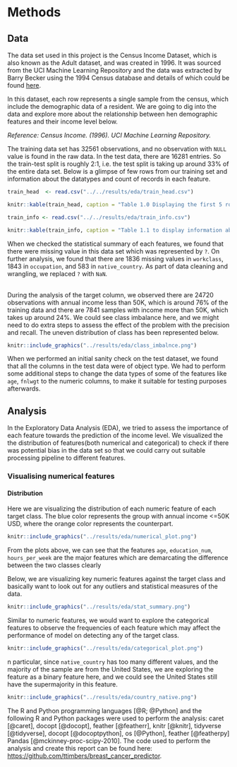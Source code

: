 # Methods

## Data

The data set used in this project is the Census Income Dataset, which is also known as the Adult dataset, and was created in 1996. It was sourced from the UCI Machine Learning Repository and the data was extracted by Barry Becker using the 1994 Census database and details of which could be found [here](https://archive-beta.ics.uci.edu/ml/datasets/census+income).

In this dataset, each row represents a single sample from the census, which include the demographic data of a resident. We are going to dig into the data and explore more about the relationship between hen demographic features and their income level below.

*Reference: Census Income. (1996). UCI Machine Learning Repository.*

The training data set has 32561 observations, and no observation with `NULL` value is found in the raw data. In the test data, there are 16281 entries. So the train-test split is roughly 2:1, i.e. the test split is taking up around 33% of the entire data set. Below is a glimpse of few rows from our training set and information about the datatypes and count of records in each feature.

```r
train_head  <- read.csv("../../results/eda/train_head.csv") 

knitr::kable(train_head, caption = "Table 1.0 Displaying the first 5 rows of the training dataset")

```

```r
train_info <- read.csv("../../results/eda/train_info.csv") 

knitr::kable(train_info, caption = "Table 1.1 to display information about the datatypes and to check for any missing values")

```

When we checked the statistical summary of each features, we found that there were missing value in this data set which was represented by `?`. On further analysis, we found that there are 1836 missing values in `workclass`, 1843 in `occupation`, and 583 in `native_country`. As part of data cleaning and wrangling, we replaced `?` with `NaN`.

\
During the analysis of the target column, we observed there are 24720 observations with annual income less than 50K, which is around 76% of the training data and there are 7841 samples with income more than 50K, which takes up around 24%. We could see class imbalance here, and we might need to do extra steps to assess the effect of the problem with the precision and recall. The uneven distribution of class has been represented below.

```r

knitr::include_graphics("../results/eda/class_imbalnce.png")
```

When we performed an initial sanity check on the test dataset, we found that all the columns in the test data were of object type. We had to perform some additional steps to change the data types of some of the features like `age`, `fnlwgt` to the numeric columns, to make it suitable for testing purposes afterwards.

## Analysis

In the Exploratory Data Analysis (EDA), we tried to assess the importance of each feature towards the prediction of the income level. We visualized the the distribution of features(both numerical and categorical) to check if there was potential bias in the data set so that we could carry out suitable processing pipeline to different features.

### Visualising numerical features

#### Distribution

Here we are visualizing the distribution of each numeric feature of each target class. The blue color represents the group with annual income \<=50K USD, where the orange color represents the counterpart.

```r

knitr::include_graphics("../results/eda/numerical_plot.png")
```

From the plots above, we can see that the features `age`, `education_num`, `hours_per_week` are the major features which are demarcating the difference between the two classes clearly

Below, we are visualizing key numeric features against the target class and basically want to look out for any outliers and statistical measures of the data.

```r
knitr::include_graphics("../results/eda/stat_summary.png")
```

Similar to numeric features, we would want to explore the categorical features to observe the frequencies of each feature which may affect the performance of model on detecting any of the target class.

```r
knitr::include_graphics("../results/eda/categorical_plot.png")
```

n particular, since `native_country` has too many different values, and the majority of the sample are from the United States, we are exploring the feature as a binary feature here, and we could see the United States still have the supermajority in this feature.

```r
knitr::include_graphics("../results/eda/country_native.png")
```

The R and Python programming languages [@R; @Python] and the following R and Python packages were used to perform the analysis: caret [@caret], docopt [@docopt], feather [@featherr], knitr [@knitr], tidyverse [@tidyverse], docopt [@docoptpython], os [@Python], feather [@featherpy] Pandas [@mckinney-proc-scipy-2010]. The code used to perform the analysis and create this report can be found here: <https://github.com/ttimbers/breast_cancer_predictor>.
